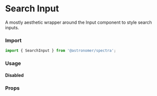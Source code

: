 

<Meta title="Components|SearchInput" component={SearchInput} />

# Search Input

A mostly aesthetic wrapper around the Input component to style search inputs.

### Import
```js
import { SearchInput } from '@astronomer/spectra';
```

### Usage
<Preview>
  <Story name="Default">
    <SearchInput name="example" placeholder="Filter by name or email" />
  </Story>
</Preview>

#### Disabled
<Preview>
  <Story name="Disabled">
    <SearchInput name="example" isDisabled placeholder="Filter by name or email" />
  </Story>
</Preview>

### Props
<Props of={SearchInput} />
